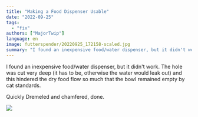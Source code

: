 ```yaml
---
title: "Making a Food Dispenser Usable"
date: "2022-09-25"
tags: 
  - "fix"
authors: ["MajorTwip"]
language: en
image: futterspender/20220925_172158-scaled.jpg
summary: "I found an inexpensive food/water dispenser, but it didn't work. The hole was cut very deep (it has to be, otherwise the water would leak out) and this hindered the dry food flow so much that the bowl remained empty by cat standards."
---
```


I found an inexpensive food/water dispenser, but it didn't work. The hole was cut very deep (it has to be, otherwise the water would leak out) and this hindered the dry food flow so much that the bowl remained empty by cat standards.

Quickly Dremeled and chamfered, done.

![](/static/images/blog/futterspender/20220925_172158-478x1024.jpg)
